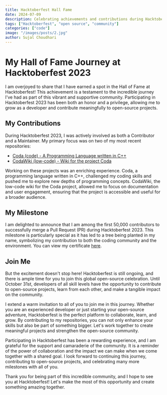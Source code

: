 ```yaml
---
title: Hacktoberfest Hall Fame
date: 2024-07-09
description: Celebrating achievements and contributions during Hacktoberfest.
tags: ["Hacktoberfest", "open source", "community"]
categories: ["code"]
image: "/images/posts/2.jpg"
author: Sujal Choudhari
---
```


# My Hall of Fame Journey at Hacktoberfest 2023

I am overjoyed to share that I have earned a spot in the Hall of Fame at Hacktoberfest! This achievement is a testament to the incredible journey I've had as part of this vibrant and supportive community. Participating in Hacktoberfest 2023 has been both an honor and a privilege, allowing me to grow as a developer and contribute meaningfully to open-source projects.

## My Contributions

During Hacktoberfest 2023, I was actively involved as both a Contributor and a Maintainer. My primary focus was on two of my most recent repositories:

- [Coda (code) - A Programming Language written in C++](https://lnkd.in/gmQw4xZJ)
- [CodaWiki (low-code) - Wiki for the project Coda](https://lnkd.in/geqTs9nG)

Working on these projects was an enriching experience. Coda, a programming language written in C++, challenged my coding skills and pushed me to explore new depths of programming concepts. CodaWiki, the low-code wiki for the Coda project, allowed me to focus on documentation and user engagement, ensuring that the project is accessible and useful for a broader audience.

## My Milestone

I am delighted to announce that I am among the first 50,000 contributors to successfully merge a Pull Request (PR) during Hacktoberfest 2023. This milestone is particularly special as it has led to a tree being planted in my name, symbolizing my contribution to both the coding community and the environment. You can view my certificate [here](https://lnkd.in/gBRcegir).

## Join Me

But the excitement doesn't stop here! Hacktoberfest is still ongoing, and there is ample time for you to join this global open-source celebration. Until October 31st, developers of all skill levels have the opportunity to contribute to open-source projects, learn from each other, and make a tangible impact on the community.

I extend a warm invitation to all of you to join me in this journey. Whether you are an experienced developer or just starting your open-source adventure, Hacktoberfest is the perfect platform to collaborate, learn, and grow. By contributing to my repositories, you can not only enhance your skills but also be part of something bigger. Let's work together to create meaningful projects and strengthen the open-source community.

Participating in Hacktoberfest has been a rewarding experience, and I am grateful for the support and camaraderie of the community. It is a reminder of the power of collaboration and the impact we can make when we come together with a shared goal. I look forward to continuing this journey, contributing to open-source projects, and celebrating many more milestones with all of you.

Thank you for being part of this incredible community, and I hope to see you at Hacktoberfest! Let's make the most of this opportunity and create something amazing together.
